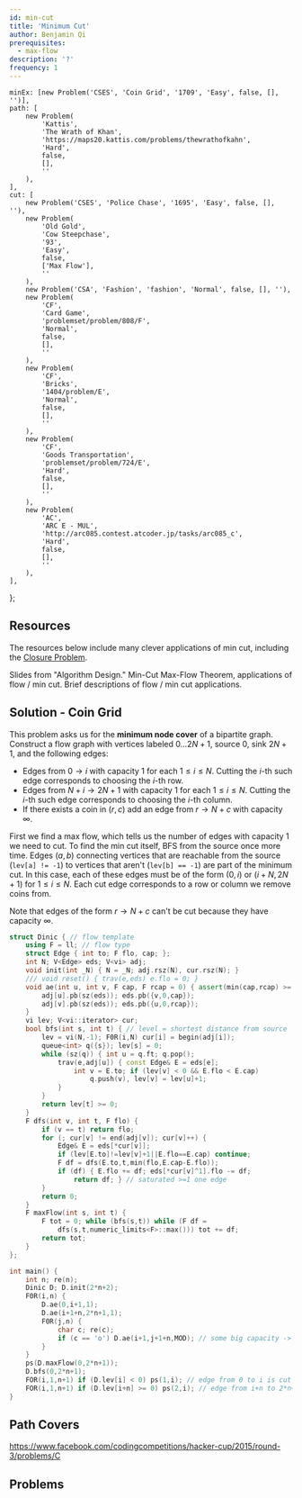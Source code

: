 ```yaml
---
id: min-cut
title: 'Minimum Cut'
author: Benjamin Qi
prerequisites:
  - max-flow
description: '?'
frequency: 1
---
```


	minEx: [new Problem('CSES', 'Coin Grid', '1709', 'Easy', false, [], '')],
	path: [
		new Problem(
			'Kattis',
			'The Wrath of Khan',
			'https://maps20.kattis.com/problems/thewrathofkahn',
			'Hard',
			false,
			[],
			''
		),
	],
	cut: [
		new Problem('CSES', 'Police Chase', '1695', 'Easy', false, [], ''),
		new Problem(
			'Old Gold',
			'Cow Steepchase',
			'93',
			'Easy',
			false,
			['Max Flow'],
			''
		),
		new Problem('CSA', 'Fashion', 'fashion', 'Normal', false, [], ''),
		new Problem(
			'CF',
			'Card Game',
			'problemset/problem/808/F',
			'Normal',
			false,
			[],
			''
		),
		new Problem(
			'CF',
			'Bricks',
			'1404/problem/E',
			'Normal',
			false,
			[],
			''
		),
		new Problem(
			'CF',
			'Goods Transportation',
			'problemset/problem/724/E',
			'Hard',
			false,
			[],
			''
		),
		new Problem(
			'AC',
			'ARC E - MUL',
			'http://arc085.contest.atcoder.jp/tasks/arc085_c',
			'Hard',
			false,
			[],
			''
		),
	],
};

<FocusProblem problem={problems.minEx[0]} />

## Resources

The resources below include many clever applications of min cut, including the [Closure Problem](https://en.wikipedia.org/wiki/Closure_problem).

<Resources>
	<Resource
		source="CPC"
		title="10 - Network Flow"
		url="10_graphs_3_network_flow" starred
	>
		Slides from "Algorithm Design." Min-Cut Max-Flow Theorem, applications of flow / min cut.
	</Resource>
	<Resource source="CPH" title="20.3, 20.4 - Flows & Cuts" starred>
		Brief descriptions of flow / min cut applications.
	</Resource>
</Resources>

## Solution - Coin Grid

This problem asks us for the **minimum node cover** of a bipartite graph. Construct a flow graph with vertices labeled $0\ldots 2N+1$, source $0$, sink $2N+1$, and the following edges:

 - Edges from $0\to i$ with capacity $1$ for each $1\le i\le N$. Cutting the $i$-th such edge corresponds to choosing the $i$-th row.
 - Edges from $N+i\to 2N+1$ with capacity $1$ for each $1\le i\le N$. Cutting the $i$-th such edge corresponds to choosing the $i$-th column.
 - If there exists a coin in $(r,c)$ add an edge from $r\to N+c$ with capacity $\infty$.

First we find a max flow, which tells us the number of edges with capacity 1 we need to cut. To find the min cut itself, BFS from the source once more time. Edges $(a,b)$ connecting vertices that are reachable from the source (`lev[a] != -1`) to vertices that aren't (`lev[b] == -1`) are part of the minimum cut. In this case, each of these edges must be of the form $(0,i)$ or $(i+N,2N+1)$ for $1\le i\le N$. Each cut edge corresponds to a row or column we remove coins from. 

Note that edges of the form $r\to N+c$ can't be cut because they have capacity $\infty$.

```cpp
struct Dinic { // flow template
	using F = ll; // flow type
	struct Edge { int to; F flo, cap; };
	int N; V<Edge> eds; V<vi> adj;
	void init(int _N) { N = _N; adj.rsz(N), cur.rsz(N); }
	/// void reset() { trav(e,eds) e.flo = 0; }
	void ae(int u, int v, F cap, F rcap = 0) { assert(min(cap,rcap) >= 0); 
		adj[u].pb(sz(eds)); eds.pb({v,0,cap});
		adj[v].pb(sz(eds)); eds.pb({u,0,rcap});
	}
	vi lev; V<vi::iterator> cur;
	bool bfs(int s, int t) { // level = shortest distance from source
		lev = vi(N,-1); F0R(i,N) cur[i] = begin(adj[i]);
		queue<int> q({s}); lev[s] = 0; 
		while (sz(q)) { int u = q.ft; q.pop();
			trav(e,adj[u]) { const Edge& E = eds[e];
				int v = E.to; if (lev[v] < 0 && E.flo < E.cap) 
					q.push(v), lev[v] = lev[u]+1;
			}
		}
		return lev[t] >= 0;
	}
	F dfs(int v, int t, F flo) {
		if (v == t) return flo;
		for (; cur[v] != end(adj[v]); cur[v]++) {
			Edge& E = eds[*cur[v]];
			if (lev[E.to]!=lev[v]+1||E.flo==E.cap) continue;
			F df = dfs(E.to,t,min(flo,E.cap-E.flo));
			if (df) { E.flo += df; eds[*cur[v]^1].flo -= df;
				return df; } // saturated >=1 one edge
		}
		return 0;
	}
	F maxFlow(int s, int t) {
		F tot = 0; while (bfs(s,t)) while (F df = 
			dfs(s,t,numeric_limits<F>::max())) tot += df;
		return tot;
	}
};

int main() {
	int n; re(n); 
	Dinic D; D.init(2*n+2);
	F0R(i,n) {
		D.ae(0,i+1,1);
		D.ae(i+1+n,2*n+1,1);
		F0R(j,n) {
			char c; re(c);
			if (c == 'o') D.ae(i+1,j+1+n,MOD); // some big capacity -> not cut
		}
	}
	ps(D.maxFlow(0,2*n+1));
	D.bfs(0,2*n+1);
	FOR(i,1,n+1) if (D.lev[i] < 0) ps(1,i); // edge from 0 to i is cut
	FOR(i,1,n+1) if (D.lev[i+n] >= 0) ps(2,i); // edge from i+n to 2*n+1 is cut
}
```

## Path Covers

<Resources>
	<Resource source="CPH" title="20.4 - Path Covers" starred></Resource>
	<Resource
		source="Wikpedia"
		title="Dilworth's Theorem"
		url="https://en.wikipedia.org/wiki/Dilworth%27s_theorem#Proof_via_K%C5%91nig's_theorem"
	></Resource>
</Resources>

<Problems problems={problems.path} />

https://www.facebook.com/codingcompetitions/hacker-cup/2015/round-3/problems/C

## Problems

<Problems problems={problems.cut} />
